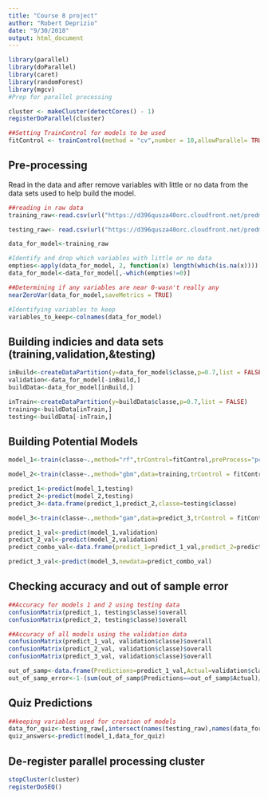 ```yaml
---
title: "Course 8 project"
author: "Robert Deprizio"
date: "9/30/2018"
output: html_document
---
```


```r
library(parallel)
library(doParallel)
library(caret)
library(randomForest)
library(mgcv)
#Prep for parallel processing

cluster <- makeCluster(detectCores() - 1)
registerDoParallel(cluster)

##Setting TrainControl for models to be used
fitControl <- trainControl(method = "cv",number = 10,allowParallel= TRUE)
```

## Pre-processing

Read in the data and after remove variables with little or no data  from the data sets used to help build the model.
```r
##reading in raw data
training_raw<-read.csv(url("https://d396qusza40orc.cloudfront.net/predmachlearn/pml-training.csv"),na.strings = c("#DIV/0!","NA"," ",""))

testing_raw<- read.csv(url("https://d396qusza40orc.cloudfront.net/predmachlearn/pml-testing.csv"),na.strings = c("#DIV/0!","NA"," ",""))

data_for_model<-training_raw

#Identify and drop which variables with little or no data
empties<-apply(data_for_model, 2, function(x) length(which(is.na(x))))
data_for_model<-data_for_model[,-which(empties!=0)]

##Determining if any variables are near 0-wasn't really any
nearZeroVar(data_for_model,saveMetrics = TRUE)

#Identifying variables to keep
variables_to_keep<-colnames(data_for_model)
```


## Building indicies and data sets (training,validation,&testing)
```r
inBuild<-createDataPartition(y=data_for_model$classe,p=0.7,list = FALSE)
validation<-data_for_model[-inBuild,]
buildData<-data_for_model[inBuild,]

inTrain<-createDataPartition(y=buildData$classe,p=0.7,list = FALSE)
training<-buildData[inTrain,]
testing<-buildData[-inTrain,]
```

## Building Potential Models
```r
model_1<-train(classe~.,method="rf",trControl=fitControl,preProcess="pca",data=training)

model_2<-train(classe~.,method="gbm",data=training,trControl = fitControl,verbose=FALSE,preProcess="pca")

predict_1<-predict(model_1,testing)
predict_2<-predict(model_2,testing)
predict_3<-data.frame(predict_1,predict_2,classe=testing$classe)

model_3<-train(classe~.,method="gam",data=predict_3,trControl = fitControl)

predict_1_val<-predict(model_1,validation)
predict_2_val<-predict(model_2,validation)
predict_combo_val<-data.frame(predict_1=predict_1_val,predict_2=predict_2_val)

predict_3_val<-predict(model_3,newdata=predict_combo_val)
```

## Checking accuracy and out of sample error 
```r

##Accuracy for models 1 and 2 using testing data
confusionMatrix(predict_1, testing$classe)$overall
confusionMatrix(predict_2, testing$classe)$overall

##Accuracy of all models using the validation data
confusionMatrix(predict_1_val, validation$classe)$overall
confusionMatrix(predict_2_val, validation$classe)$overall
confusionMatrix(predict_3_val, validation$classe)$overall

out_of_samp<-data.frame(Predictions=predict_1_val,Actual=validation$classe)
out_of_samp_error<-1-(sum(out_of_samp$Predictions==out_of_samp$Actual)/length(validation$classe))                        
```

## Quiz Predictions
```r
##keeping variables used for creation of models
data_for_quiz<-testing_raw[,intersect(names(testing_raw),names(data_for_model))]
quiz_answers<-predict(model_1,data_for_quiz)
```


## De-register parallel processing cluster
```r
stopCluster(cluster)
registerDoSEQ()
```